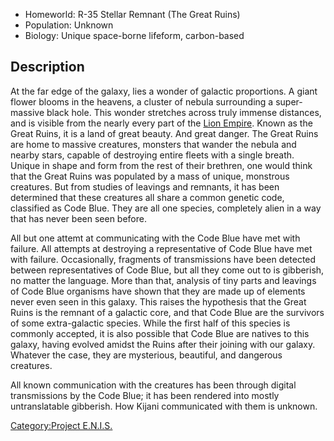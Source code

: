 * Homeworld: R-35 Stellar Remnant (The Great Ruins)
* Population: Unknown 
* Biology: Unique space-borne lifeform, carbon-based

== Description ==
At the far edge of the galaxy, lies a wonder of galactic proportions. A giant flower blooms in the heavens, a cluster of nebula surrounding a super-massive black hole. This wonder stretches across truly immense distances, and is visible from the nearly every part of the [[Lion Empire]]. Known as the Great Ruins, it is a land of great beauty. And great danger. The Great Ruins are home to massive creatures, monsters that wander the nebula and nearby stars, capable of destroying entire fleets with a single breath. Unique in shape and form from the rest of their brethren, one would think that the Great Ruins was populated by a mass of unique, monstrous creatures. But from studies of leavings and remnants, it has been determined that these creatures all share a common genetic code, classified as Code Blue. They are all one species, completely alien in a way that has never been seen before.

All but one attemt at communicating with the Code Blue have met with failure. All attempts at destroying a representative of Code Blue have met with failure. Occasionally, fragments of transmissions have been detected between representatives of Code Blue, but all they come out to is gibberish, no matter the language. More than that, analysis of tiny parts and leavings of Code Blue organisms have shown that they are made up of elements never even seen in this galaxy. This raises the hypothesis that the Great Ruins is the remnant of a galactic core, and that Code Blue are the survivors of some extra-galactic species. While the first half of this species is commonly accepted, it is also possible that Code Blue are natives to this galaxy, having evolved amidst the Ruins after their joining with our galaxy. Whatever the case, they are mysterious, beautiful, and dangerous creatures.

All known communication with the creatures has been through digital transmissions by the Code Blue; it has been rendered into mostly untranslatable gibberish. How Kijani communicated with them is unknown.

[[Category:Project E.N.I.S.]]
